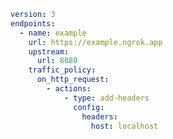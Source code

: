 ```yaml
version: 3
endpoints:
  - name: example
    url: https://example.ngrok.app
    upstream:
      url: 8080
    traffic_policy:
      on_http_request:
        - actions:
            - type: add-headers
              config:
                headers:
                  host: localhost
```
